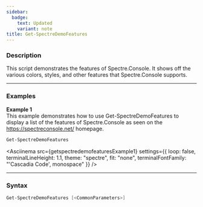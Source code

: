 ```yaml
---
sidebar:
  badge:
    text: Updated
    variant: note
title: Get-SpectreDemoFeatures
---
```









### Description

This script demonstrates the features of Spectre.Console. It shows off the various colors, styles, and other features that Spectre.Console supports.



---


### Examples


**Example 1**  
This example demonstrates how to use Get-SpectreDemoFeatures to display a list of the features of Spectre.Console as seen on the https://spectreconsole.net/ homepage.



```powershell
Get-SpectreDemoFeatures
```
<Asciinema
    src={getspectredemofeaturesExample1}
    settings={{
        loop: false,
        terminalLineHeight: 1.1,
        theme: "spectre",
        fit: "none",
        terminalFontFamily: "'Cascadia Code', monospace"
    }}
/>


---


### Syntax
```powershell
Get-SpectreDemoFeatures [<CommonParameters>]
```

